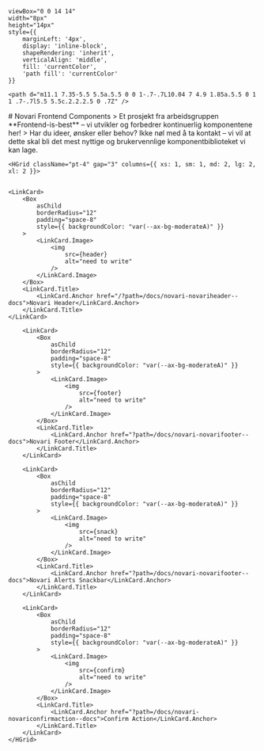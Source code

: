 

    viewBox="0 0 14 14"
    width="8px"
    height="14px"
    style={{
        marginLeft: '4px',
        display: 'inline-block',
        shapeRendering: 'inherit',
        verticalAlign: 'middle',
        fill: 'currentColor',
        'path fill': 'currentColor'
    }}
>
    <path d="m11.1 7.35-5.5 5.5a.5.5 0 0 1-.7-.7L10.04 7 4.9 1.85a.5.5 0 1 1 .7-.7l5.5 5.5c.2.2.2.5 0 .7Z" />
</svg>

<Meta title="All Novari Components" />

<div className="sb-container">
    <div className='sb-section-title'>
        # Novari Frontend Components
        > Et prosjekt fra arbeidsgruppen **Frontend-is-best** – vi utvikler og forbedrer kontinuerlig komponentene her!
        > Har du ideer, ønsker eller behov? Ikke nøl med å ta kontakt – vi vil at dette skal bli det mest nyttige og brukervennlige komponentbiblioteket vi kan lage.
    </div>

    <HGrid className="pt-4" gap="3" columns={{ xs: 1, sm: 1, md: 2, lg: 2, xl: 2 }}>


    <LinkCard>
        <Box
            asChild
            borderRadius="12"
            padding="space-8"
            style={{ backgroundColor: "var(--ax-bg-moderateA)" }}
        >
            <LinkCard.Image>
                <img
                    src={header}
                    alt="need to write"
                />
            </LinkCard.Image>
        </Box>
        <LinkCard.Title>
            <LinkCard.Anchor href="/?path=/docs/novari-novariheader--docs">Novari Header</LinkCard.Anchor>
        </LinkCard.Title>
    </LinkCard>

        <LinkCard>
            <Box
                asChild
                borderRadius="12"
                padding="space-8"
                style={{ backgroundColor: "var(--ax-bg-moderateA)" }}
            >
                <LinkCard.Image>
                    <img
                        src={footer}
                        alt="need to write"
                    />
                </LinkCard.Image>
            </Box>
            <LinkCard.Title>
                <LinkCard.Anchor href="?path=/docs/novari-novarifooter--docs">Novari Footer</LinkCard.Anchor>
            </LinkCard.Title>
        </LinkCard>

        <LinkCard>
            <Box
                asChild
                borderRadius="12"
                padding="space-8"
                style={{ backgroundColor: "var(--ax-bg-moderateA)" }}
            >
                <LinkCard.Image>
                    <img
                        src={snack}
                        alt="need to write"
                    />
                </LinkCard.Image>
            </Box>
            <LinkCard.Title>
                <LinkCard.Anchor href="?path=/docs/novari-novarifooter--docs">Novari Alerts Snackbar</LinkCard.Anchor>
            </LinkCard.Title>
        </LinkCard>

        <LinkCard>
            <Box
                asChild
                borderRadius="12"
                padding="space-8"
                style={{ backgroundColor: "var(--ax-bg-moderateA)" }}
            >
                <LinkCard.Image>
                    <img
                        src={confirm}
                        alt="need to write"
                    />
                </LinkCard.Image>
            </Box>
            <LinkCard.Title>
                <LinkCard.Anchor href="?path=/docs/novari-novariconfirmaction--docs">Confirm Action</LinkCard.Anchor>
            </LinkCard.Title>
        </LinkCard>
    </HGrid>

</div>

<style>
    {`
  .sb-container {
    margin-bottom: 48px;
  }

      .sb-section {
        width: 100%;
        display: flex;
        flex-direction: row;
        gap: 20px;
      }
        .sb-section-item-heading {
    padding-top: 20px !important;
    padding-bottom: 5px !important;
    margin: 0 !important;
  }
  `}
</style>
